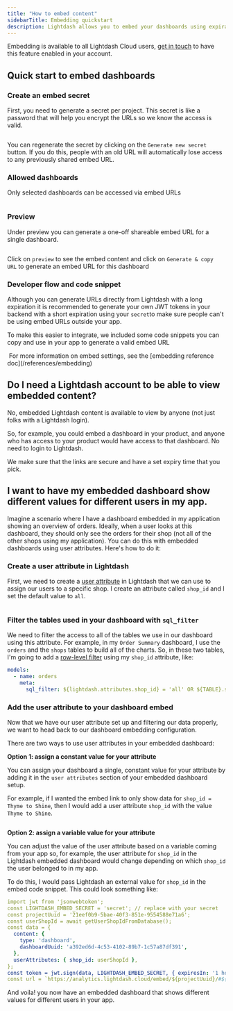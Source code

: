 ```yaml
---
title: "How to embed content"
sidebarTitle: Embedding quickstart
description: Lightdash allows you to embed your dashboards using expirable URLs and tokens (embed URLs from now on). This is a great way to enable self-serve analytics in your own application and platform by leveraging the insights you've got in Lightdash and making them available to your own users.
---
```



<Info>

Embedding is available to all Lightdash Cloud users, [get in touch](https://lightdash.typeform.com/to/BujU5wg5) to have this feature enabled in your account.
</Info>

## Quick start to embed dashboards

### Create an embed secret

First, you need to generate a secret per project. This secret is like a password that will help you encrypt the URLs so we know the access is valid.

<Frame>
  <img src="/images/guides/embed-create-secret-fbb86d6bcb70f4d004c48adb3c107922.png" alt=""/>
</Frame>


You can regenerate the secret by clicking on the `Generate new secret` button. If you do this, people with an old URL will automatically lose access to any previously shared embed URL.

### Allowed dashboards

Only selected dashboards can be accessed via embed URLs

<Frame>
  <img src="/images/guides/embed-add-dashboard-cb6bef5fde69ba9d6eaeb693744d75cc.png" alt=""/>
</Frame>


### Preview

Under preview you can generate a one-off shareable embed URL for a single dashboard.

<Frame>
  <img src="/images/guides/embed-preview-6add607fe9348ed49483ae487235bd50.png" alt=""/>
</Frame>

Click on `preview` to see the embed content and click on `Generate & copy URL` to generate an embed URL for this dashboard

### Developer flow and code snippet

Although you can generate URLs directly from Lightdash with a long expiration it is recommended to generate your own JWT tokens in your backend with a short expiration using your `secret`to make sure people can't be using embed URLs outside your app.

To make this easier to integrate, we included some code snippets you can copy and use in your app to generate a valid embed URL

<Frame>
  <img src="/images/guides/embed-developer-dcdab9d9082069f5ade377284254319c.png" alt=""/>
</Frame>

<Info>
For more information on embed settings, see the [embedding reference doc](/references/embedding)
</Info>

## Do I need a Lightdash account to be able to view embedded content?

No, embedded Lightdash content is available to view by anyone (not just folks with a Lightdash login).

So, for example, you could embed a dashboard in your product, and anyone who has access to your product would have access to that dashboard. No need to login to Lightdash.

We make sure that the links are secure and have a set expiry time that you pick.

## I want to have my embedded dashboard show different values for different users in my app.

Imagine a scenario where I have a dashboard embedded in my application showing an overview of orders. Ideally, when a user looks at this dashboard, they should only see the orders for their shop (not all of the other shops using my application). You can do this with embedded dashboards using user attributes. Here's how to do it:

### Create a user attribute in Lightdash

First, we need to create a [user attribute](/references/user-attributes) in Lightdash that we can use to assign our users to a specific shop. I create an attribute called `shop_id` and I set the default value to `all`.

<Frame>
  <img src="/images/guides/create-user-attribute-b48ba33d6b224fc7782c87d9a123fb3e.png" alt=""/>
</Frame>

### Filter the tables used in your dashboard with `sql_filter`

We need to filter the access to all of the tables we use in our dashboard using this attribute. For example, in my `Order Summary` dashboard, I use the `orders` and the `shops` tables to build all of the charts. So, in these two tables, I'm going to add a [row-level filter](#../references/user-attributes#1-row-filtering-with-sql%5Ffilter) using my `shop_id` attribute, like:

```yaml
models:
  - name: orders
    meta:
      sql_filter: ${lightdash.attributes.shop_id} = 'all' OR ${TABLE}.shop_id = ${lightdash.attributes.shop_id}
```

### Add the user attribute to your dashboard embed

Now that we have our user attribute set up and filtering our data properly, we want to head back to our dashboard embedding configuration.

There are two ways to use user attributes in your embedded dashboard:

**Option 1: assign a constant value for your attribute**

You can assign your dashboard a single, constant value for your attribute by adding it in the `user attributes` section of your embedded dashboard setup.

For example, if I wanted the embed link to only show data for `shop_id = Thyme to Shine`, then I would add a user attribute `shop_id` with the value `Thyme to Shine`.

<Frame>
  <img src="/images/guides/dashboard-embed-attribute-8fff8e08fcff859fff80283c5b0b33ad.png" alt=""/>
</Frame>

**Option 2: assign a variable value for your attribute**

You can adjust the value of the user attribute based on a variable coming from your app so, for example, the user attribute for `shop_id` in the Lightdash embedded dashboard would change depending on which `shop_id` the user belonged to in my app.

To do this, I would pass Lightdash an external value for `shop_id` in the embed code snippet. This could look something like:

```yaml
import jwt from 'jsonwebtoken';
const LIGHTDASH_EMBED_SECRET = 'secret'; // replace with your secret
const projectUuid = '21eef0b9-5bae-40f3-851e-9554588e71a6';
const userShopId = await getUserShopIdFromDatabase();
const data = {
  content: {
    type: 'dashboard',
    dashboardUuid: 'a392ed6d-4c53-4102-89b7-1c57a87df391',
  },
  userAttributes: { shop_id: userShopId },
};
const token = jwt.sign(data, LIGHTDASH_EMBED_SECRET, { expiresIn: '1 hour' });
const url = `https://analytics.lightdash.cloud/embed/${projectUuid}/#${token}`;
```

And voila! you now have an embedded dashboard that shows different values for different users in your app.
